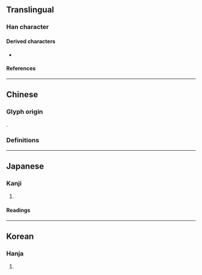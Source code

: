 {{also|期}}
{{character info/new}}
==Translingual==

===Han character===
{{Han char|rn=74|rad=月|as=08|sn=12|four=|canj=TCB,XTCB|ids=⿱其月}}

====Derived characters====
* {{l|mul|𨅤}}

====References====
{{Han ref|kx=0506.070|dkj=14377|dj=0887.030|hdz=32084.010|uh=671E}}

----

==Chinese==

===Glyph origin===
{{Han etym}}
{{Han compound|其|月|t2=moon|ls=psc|c1=p|c2=s}}.

===Definitions===
{{zh-see|期}}

----

==Japanese==

===Kanji===
{{ja-kanji|grade=|rs=月08}}

# {{defn|lang=ja|sort=月08}}

====Readings====
{{ja-readings
|on=き
|kun=とき
}}

----

==Korean==

===Hanja===
{{ko-hanja/new|기}}

# {{defn|lang=ko|sort=月08}}